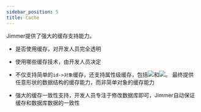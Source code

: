 ```yaml
---
sidebar_position: 5
title: Cache
---
```



Jimmer提供了强大的缓存支持能力。

-   是否使用缓存，对开发人员完全透明

-   使用哪些缓存技术，由开发人员决定

-   不仅支持简单的`id->对象`缓存，还支持属性级缓存，包括<ViewMore buttonText="关联缓存" variant="text"><img src={AssociationCache}/></ViewMore>和<ViewMore buttonText="计算缓存" variant="text"><img src={CalculatedCache}/></ViewMore>。
    最终提供任意形状的数据结构的缓存能力，而非简单对象的缓存能力

-   强大的缓存一致性支持，开发人员专注于修改数据库即可，Jimmer自动保证缓存和数据库数据的一致性
